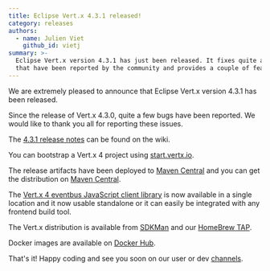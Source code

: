```yaml
---
title: Eclipse Vert.x 4.3.1 released!
category: releases
authors:
  - name: Julien Viet
    github_id: vietj
summary: >-
  Eclipse Vert.x version 4.3.1 has just been released. It fixes quite a few bugs
  that have been reported by the community and provides a couple of features
---
```


We are extremely pleased to announce that Eclipse Vert.x version 4.3.1 has been released.

Since the release of Vert.x 4.3.0, quite a few bugs have been reported. We would like to thank you all for reporting these issues.

The [4.3.1 release notes](https://github.com/vert-x3/wiki/wiki/4.3.1-Release-Notes) can be found on the wiki.

You can bootstrap a Vert.x 4 project using [start.vertx.io](https://start.vertx.io).

The release artifacts have been deployed to [Maven Central](https://search.maven.org/search?q=g:io.vertx%20AND%20v:4.3.1) and
you can get the distribution on [Maven Central](https://repo1.maven.org/maven2/io/vertx/vertx-stack-manager/4.3.1/).

The [Vert.x 4 eventbus JavaScript client library](https://www.npmjs.com/package/@vertx/eventbus-bridge-client.js) is now available
in a single location and it now usable standalone or it can easily be integrated with any frontend build tool.

The Vert.x distribution is available from [SDKMan](https://sdkman.io) and our
[HomeBrew TAP](https://github.com/vertx-distrib/homebrew-tap).

Docker images are available on [Docker Hub](https://hub.docker.com/u/vertx/).

That's it! Happy coding and see you soon on our user or dev [channels](https://vertx.io/channels).
